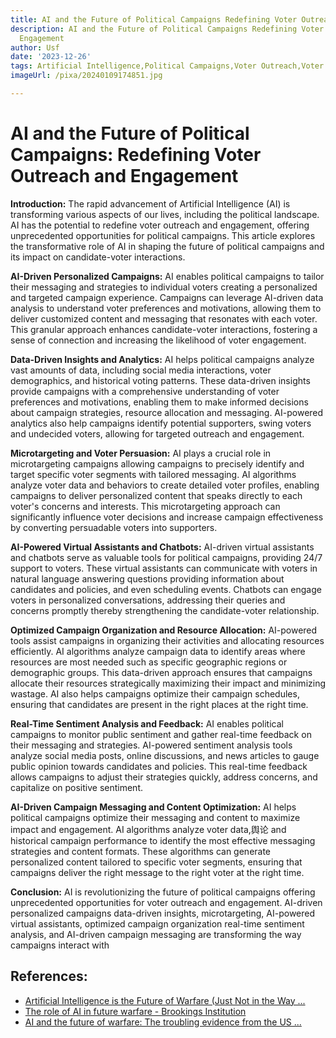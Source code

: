 ```yaml
---
title: AI and the Future of Political Campaigns Redefining Voter Outreach and Engagement
description: AI and the Future of Political Campaigns Redefining Voter Outreach and
  Engagement
author: Usf
date: '2023-12-26'
tags: Artificial Intelligence,Political Campaigns,Voter Outreach,Voter Engagement
imageUrl: /pixa/20240109174851.jpg

---
```

#  AI and the Future of Political Campaigns: Redefining Voter Outreach and Engagement

**Introduction:**
The rapid advancement of Artificial Intelligence (AI)  is transforming various aspects of  our  lives, including the political landscape. AI has the potential to redefine voter outreach and engagement, offering unprecedented opportunities for political campaigns. This article explores the transformative  role  of AI in shaping the future of political campaigns and its impact  on candidate-voter interactions.

**AI-Driven Personalized Campaigns:**
AI enables political campaigns to tailor their messaging and strategies to individual voters creating a personalized and targeted campaign experience. Campaigns can leverage AI-driven data analysis to understand  voter preferences and motivations, allowing them  to deliver customized content  and messaging that resonates with each voter. This granular approach  enhances candidate-voter interactions, fostering a sense of connection  and increasing the likelihood of voter engagement.

**Data-Driven Insights and  Analytics:**
AI helps political campaigns analyze  vast amounts of data, including social media interactions, voter demographics, and historical voting patterns. These data-driven insights provide campaigns with a comprehensive understanding of voter preferences and  motivations, enabling  them  to make informed decisions about campaign strategies, resource allocation and messaging. AI-powered analytics also help campaigns identify potential supporters, swing voters and  undecided voters, allowing for targeted outreach and engagement.

**Microtargeting  and Voter Persuasion:**
AI plays a  crucial role in microtargeting campaigns allowing campaigns to precisely identify and  target specific voter segments with tailored  messaging. AI algorithms analyze voter data and  behaviors to create detailed voter profiles, enabling campaigns to deliver personalized content that  speaks directly to each voter's concerns and interests. This microtargeting approach can significantly influence voter decisions  and increase campaign effectiveness by converting persuadable voters  into supporters.

**AI-Powered Virtual Assistants and Chatbots:**
AI-driven virtual assistants and chatbots  serve as valuable tools for political campaigns, providing 24/7 support  to  voters. These virtual assistants can communicate with voters in natural language answering questions providing information about candidates and policies, and even scheduling events. Chatbots can engage  voters in personalized conversations, addressing their  queries and concerns promptly  thereby  strengthening  the candidate-voter relationship.

**Optimized Campaign Organization and Resource Allocation:**
AI-powered tools assist campaigns in organizing their activities and allocating resources efficiently.  AI algorithms  analyze  campaign data to identify areas where  resources are most needed such as specific  geographic regions or demographic groups. This data-driven approach ensures that campaigns allocate their  resources  strategically maximizing their impact and minimizing wastage. AI also helps campaigns optimize their campaign schedules,  ensuring that candidates are present in the right places at the right time.

**Real-Time Sentiment Analysis  and Feedback:**
AI enables political campaigns  to monitor public sentiment and gather real-time feedback on their messaging and strategies. AI-powered  sentiment analysis tools analyze social media posts, online discussions, and news articles to gauge public  opinion towards candidates and policies. This real-time feedback allows campaigns to adjust  their strategies quickly, address concerns,  and capitalize on positive sentiment.

**AI-Driven Campaign Messaging  and Content Optimization:**
AI helps political campaigns optimize their messaging and content to maximize impact and engagement. AI algorithms analyze voter data,舆论 and historical campaign performance to identify the most  effective messaging strategies and content formats. These algorithms can generate personalized content tailored to specific voter segments, ensuring  that campaigns deliver the right message to the right voter at the right time.

**Conclusion:**
AI is revolutionizing the future of political campaigns offering unprecedented opportunities for voter  outreach and engagement. AI-driven personalized campaigns data-driven insights, microtargeting, AI-powered virtual assistants, optimized campaign organization real-time  sentiment  analysis, and AI-driven campaign messaging are  transforming the way  campaigns interact with

## References:
- [Artificial Intelligence is the Future of Warfare (Just Not in the Way ...](https://mwi.westpoint.edu/artificial-intelligence-future-warfare-just-not-way-think/)
- [The role of AI in future warfare - Brookings Institution](https://www.brookings.edu/articles/ai-and-future-warfare/)
- [AI and the future of warfare: The troubling evidence from the US ...](https://thebulletin.org/2023/11/ai-and-the-future-of-warfare-the-troubling-evidence-from-the-us-military/)
